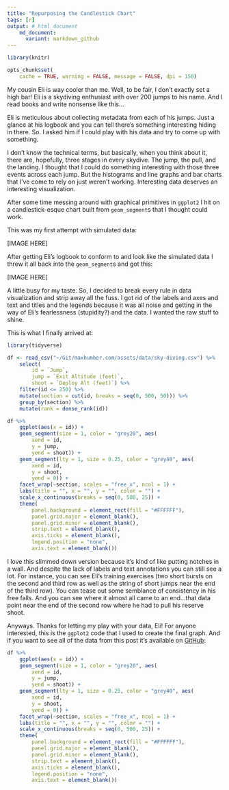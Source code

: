 ```yaml
---
title: "Repurposing the Candlestick Chart"
tags: [r]
output: # html_document
    md_document:
      variant: markdown_github
---
```


```r
library(knitr)

opts_chunk$set(
    cache = TRUE, warning = FALSE, message = FALSE, dpi = 150)
```

My cousin Eli is way cooler than me. Well, to be fair, I don't exactly set a high bar! Eli is a skydiving enthusiast with over 200 jumps to his name. And I read books and write nonsense like this...

Eli is meticulous about collecting metadata from each of his jumps. Just a glance at his logbook and you can tell there's something interesting hiding in there. So. I asked him if I could play with his data and try to come up with something. 

I don't know the technical terms, but basically, when you think about it, there are, hopefully, three stages in every skydive. The jump, the pull, and the landing. I thought that I could do something interesting with those three events across each jump. But the histograms and line graphs and bar charts that I've come to rely on just weren't working. Interesting data deserves an interesting visualization.

After some time messing around with graphical primitives in `ggplot2` I hit on a candlestick-esque chart built from `geom_segment`s that I thought could work.

This was my first attempt with simulated data:

[IMAGE HERE]

After getting Eli's logbook to conform to and look like the simulated data I threw it all back into the `geom_segment`s and got this:

[IMAGE HERE]

A little busy for my taste. So, I decided to break every rule in data visualization and strip away all the fuss. I got rid of the labels and axes and text and titles and the legends because it was all noise and getting in the way of Eli's fearlessness (stupidity?) and the data. I wanted the raw stuff to shine. 

This is what I finally arrived at:

```r
library(tidyverse)
```

```r
df <- read_csv("~/Git/maxhumber.com/assets/data/sky-diving.csv") %>% 
    select(
        id = `Jump`, 
        jump = `Exit Altitude (feet)`, 
        shoot = `Deploy Alt (feet)`) %>% 
    filter(id <= 250) %>% 
    mutate(section = cut(id, breaks = seq(0, 500, 50))) %>% 
    group_by(section) %>% 
    mutate(rank = dense_rank(id))
```

```r
df %>% 
    ggplot(aes(x = id)) + 
    geom_segment(size = 1, color = "grey20", aes(
        xend = id,
        y = jump, 
        yend = shoot)) +
    geom_segment(lty = 1, size = 0.25, color = "grey40", aes(
        xend = id,
        y = shoot, 
        yend = 0)) +
    facet_wrap(~section, scales = "free_x", ncol = 1) + 
    labs(title = "", x = "", y = "", color = "") + 
    scale_x_continuous(breaks = seq(0, 500, 25)) + 
    theme(
        panel.background = element_rect(fill = "#FFFFFF"), 
        panel.grid.major = element_blank(),
        panel.grid.minor = element_blank(),
        strip.text = element_blank(),
        axis.ticks = element_blank(),
        legend.position = "none",
        axis.text = element_blank())
```

I love this slimmed down version because it's kind of like putting notches in a wall. And despite the lack of labels and text annotations you can still see a lot. For instance, you can see Eli's training exercises (two short bursts on the second and third row as well as the string of short jumps near the end of the third row). You can tease out some semblance of consistency in his free falls. And you can see where it almost all came to an end...that data point near the end of the second row where he had to pull his reserve shoot. 

Anyways. Thanks for letting my play with your data, Eli! For anyone interested, this is the `ggplot2` code that I used to create the final graph. And if you want to see all of the data from this post it's available on [GitHub](https://github.com/maxhumber/maxhumber.com/tree/master/_R):

```r
df %>% 
    ggplot(aes(x = id)) + 
    geom_segment(size = 1, color = "grey20", aes(
        xend = id,
        y = jump, 
        yend = shoot)) +
    geom_segment(lty = 1, size = 0.25, color = "grey40", aes(
        xend = id,
        y = shoot, 
        yend = 0)) +
    facet_wrap(~section, scales = "free_x", ncol = 1) + 
    labs(title = "", x = "", y = "", color = "") + 
    scale_x_continuous(breaks = seq(0, 500, 25)) + 
    theme(
        panel.background = element_rect(fill = "#FFFFFF"), 
        panel.grid.major = element_blank(),
        panel.grid.minor = element_blank(),
        strip.text = element_blank(),
        axis.ticks = element_blank(),
        legend.position = "none",
        axis.text = element_blank())
```

